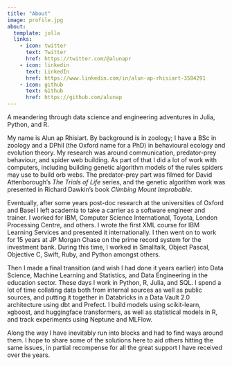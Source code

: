 ```yaml
---
title: "About"
image: profile.jpg
about:
  template: jolla
  links:
    - icon: twitter
      text: Twitter
      href: https://twitter.com/@alunapr
    - icon: linkedin
      text: LinkedIn
      href: https://www.linkedin.com/in/alun-ap-rhisiart-3584291
    - icon: github
      text: Github
      href: https://github.com/alunap
---
```


A meandering through data science and engineering adventures in Julia, Python, and R.

My name is Alun ap Rhisiart. By background is in zoology; I have a BSc in zoology and a DPhil (the Oxford name for a PhD) in behavioural ecology and evolution theory. My research was around communication, predator-prey behaviour, and spider web building. As part of that I did a lot of work with computers, including building genetic algorithm models of the rules spiders may use to build orb webs. The predator-prey part was filmed for David Attenborough's *The Trials of Life* series, and the genetic algorithm work was presented in Richard Dawkin's book *Climbing Mount Improbable*.

Eventually, after some years post-doc research at the universities of Oxford and Basel I left academia to take a carrier as a software engineer and trainer. I worked for IBM, Computer Science International, Toyota, London Processing Centre, and others. I wrote the first XML course for IBM Learning Services and presented it internationally. I then went on to work for 15 years at JP Morgan Chase on the prime record system for the investment bank. During this time, I worked in Smalltalk, Object Pascal, Objective C, Swift, Ruby, and Python amongst others.

Then I made a final transition (and wish I had done it years earlier) into Data Science, Machine Learning and Statistics, and Data Engineering in the education sector. These days I work in Python, R, Julia, and SQL. I spend a lot of time collating data both from internal sources as well as public sources, and putting it together in Databricks in a Data Vault 2.0 architecture using dbt and Prefect. I build models using scikit-learn, xgboost, and huggingface transformers, as well as statistical models in R, and track experiments using Neptune and MLFlow.

Along the way I have inevitably run into blocks and had to find ways around them. I hope to share some of the solutions here to aid others hitting the same issues, in partial recompense for all the great support I have received over the years.
